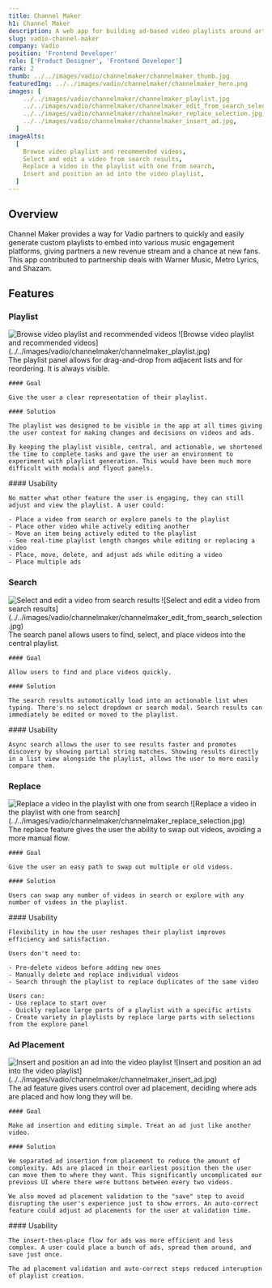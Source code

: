 ```yaml
---
title: Channel Maker
h1: Channel Maker
description: A web app for building ad-based video playlists around artists and their music
slug: vadio-channel-maker
company: Vadio
position: 'Frontend Developer'
role: ['Product Designer', 'Frontend Developer']
rank: 2
thumb: ../../images/vadio/channelmaker/channelmaker_thumb.jpg
featuredImg: ../../images/vadio/channelmaker/channelmaker_hero.png
images: [
    ../../images/vadio/channelmaker/channelmaker_playlist.jpg
    ../../images/vadio/channelmaker/channelmaker_edit_from_search_selection.jpg
    ../../images/vadio/channelmaker/channelmaker_replace_selection.jpg,
    ../../images/vadio/channelmaker/channelmaker_insert_ad.jpg,
  ]
imageAlts:
  [
    Browse video playlist and recommended videos,
    Select and edit a video from search results,
    Replace a video in the playlist with one from search,
    Insert and position an ad into the video playlist,
  ]
---
```



## Overview

Channel Maker provides a way for Vadio partners to quickly and easily generate custom playlists to embed into various music engagement platforms, giving partners a new revenue stream and a chance at new fans. This app contributed to partnership deals with Warner Music, Metro Lyrics, and Shazam.

## Features

### Playlist

<Image showCaption alt="Browse video playlist and recommended videos">
  ![Browse video playlist and recommended
  videos](../../images/vadio/channelmaker/channelmaker_playlist.jpg)
</Image>

<Grid rows={1} columns={2} className="my-8">
  <div className="gridarea-1">
    The playlist panel allows for drag-and-drop from adjacent lists and for reordering. It is always visible.

    #### Goal

    Give the user a clear representation of their playlist.

    #### Solution

    The playlist was designed to be visible in the app at all times giving the user context for making changes and decisions on videos and ads.

    By keeping the playlist visible, central, and actionable, we shortened the time to complete tasks and gave the user an environment to experiment with playlist generation. This would have been much more difficult with modals and flyout panels.

  </div>
  <div className="gridarea-2">
    #### Usability

    No matter what other feature the user is engaging, they can still adjust and view the playlist. A user could:

    - Place a video from search or explore panels to the playlist
    - Place other video while actively editing another
    - Move an item being actively edited to the playlist
    - See real-time playlist length changes while editing or replacing a video
    - Place, move, delete, and adjust ads while editing a video
    - Place multiple ads

  </div>
</Grid>

### Search

<Image showCaption alt="Select and edit a video from search results">
  ![Select and edit a video from search
  results](../../images/vadio/channelmaker/channelmaker_edit_from_search_selection.jpg)
</Image>

<Grid rows={1} columns={2} className="my-8">
  <div className="gridarea-1">
    The search panel allows users to find, select, and place videos into the central playlist.

    #### Goal

    Allow users to find and place videos quickly.

    #### Solution

    The search results automotically load into an actionable list when typing. There's no select dropdown or search modal. Search results can immediately be edited or moved to the playlist.

  </div>
  <div className="gridarea-2">
    #### Usability

    Async search allows the user to see results faster and promotes discovery by showing partial string matches. Showing results directly in a list view alongside the playlist, allows the user to more easily compare them.

  </div>
</Grid>

### Replace

<Image showCaption alt="Replace a video in the playlist with one from search">
  ![Replace a video in the playlist with one from
  search](../../images/vadio/channelmaker/channelmaker_replace_selection.jpg)
</Image>

<Grid rows={1} columns={2} className="my-8">
  <div className="gridarea-1">
    The replace feature gives the user the ability to swap out videos, avoiding a more manual flow.

    #### Goal

    Give the user an easy path to swap out multiple or old videos.

    #### Solution

    Users can swap any number of videos in search or explore with any number of videos in the playlist.

  </div>
  <div className="gridarea-2">
    #### Usability

    Flexibility in how the user reshapes their playlist improves efficiency and satisfaction.

    Users don't need to:

    - Pre-delete videos before adding new ones
    - Manually delete and replace individual videos
    - Search through the playlist to replace duplicates of the same video

    Users can:
    - Use replace to start over
    - Quickly replace large parts of a playlist with a specific artists
    - Create variety in playlists by replace large parts with selections from the explore panel

  </div>
</Grid>

### Ad Placement

<Image showCaption alt="Insert and position an ad into the video playlist">
  ![Insert and position an ad into the video
  playlist](../../images/vadio/channelmaker/channelmaker_insert_ad.jpg)
</Image>

<Grid rows={1} columns={2} className="my-8">
  <div className="gridarea-1">
    The ad feature gives users control over ad placement, deciding where ads are placed and how long they will be.

    #### Goal

    Make ad insertion and editing simple. Treat an ad just like another video.

    #### Solution

    We separated ad insertion from placement to reduce the amount of complexity. Ads are placed in their earliest position then the user can move them to where they want. This significantly uncomplicated our previous UI where there were buttons between every two videos.

    We also moved ad placement validation to the "save" step to avoid disrupting the user's experience just to show errors. An auto-correct feature could adjust ad placements for the user at validation time.

  </div>
  <div className="gridarea-2">
    #### Usability

    The insert-then-place flow for ads was more efficient and less complex. A user could place a bunch of ads, spread them around, and save just once.

    The ad placement validation and auto-correct steps reduced interuption of playlist creation.

  </div>
</Grid>
